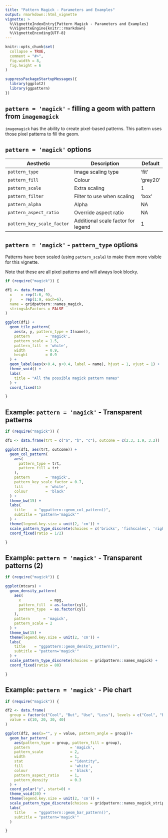 ```yaml
---
title: "Pattern Magick - Parameters and Examples"
output: rmarkdown::html_vignette
vignette: >
  %\VignetteIndexEntry{Pattern Magick - Parameters and Examples}
  %\VignetteEngine{knitr::rmarkdown}
  %\VignetteEncoding{UTF-8}
---
```


```r
knitr::opts_chunk$set(
  collapse = TRUE,
  comment = "#>",
  fig.width = 8,
  fig.height = 6
)
```

```r
suppressPackageStartupMessages({
  library(ggplot2)
  library(ggpattern)
})
```


`pattern = 'magick'` - filling a geom with pattern from `imagemagick`
------------------------------------------------------------------------------

`imagemagick` has the ability to create pixel-based patterns.  This pattern uses
those pixel patterns to fill the geom.



`pattern = 'magick'` options
------------------------------------------------------------------------------

| Aesthetic                  | Description                        | Default   |
|----------------------------|------------------------------------|-----------|
| `pattern_type`             | Image scaling type                 | 'fit'     |
| `pattern_fill`             | Colour                             | 'grey20'  |
| `pattern_scale`            | Extra scaling                      | 1         |
| `pattern_filter`           | Filter to use when scaling         | 'box    ' |
| `pattern_alpha`            | Alpha                              | NA        |
| `pattern_aspect_ratio`     | Override aspect ratio              | NA        |
| `pattern_key_scale_factor` | Additional scale factor for legend | 1         |


`pattern = 'magick'` - `pattern_type` options
------------------------------------------------------------------------------

Patterns have been scaled (using `pattern_scale`) to make them more visible for this vignette.

Note that these are all pixel patterns and will always look blocky.

```r
if (require("magick")) {

df1 <- data.frame(
  x    = rep(1:6, 9),
  y    = rep(1:9, each=6),
  name = gridpattern::names_magick,
  stringsAsFactors = FALSE
)

ggplot(df1) + 
  geom_tile_pattern(
    aes(x, y, pattern_type = I(name)),
    pattern       = 'magick',
    pattern_scale = 1.5,
    pattern_fill  = 'white', 
    width         = 0.9, 
    height        = 0.9
  ) + 
  geom_label(aes(x+0.4, y+0.4, label = name), hjust = 1, vjust = 1) + 
  theme_void() + 
  labs(
    title = "All the possible magick pattern names"
  ) +
  coord_fixed(1)

}
```

Example: `pattern = 'magick'` - Transparent patterns
------------------------------------------------------------------------------

```r
if (require("magick")) {

df1 <- data.frame(trt = c("a", "b", "c"), outcome = c(2.3, 1.9, 3.2))

ggplot(df1, aes(trt, outcome)) +
  geom_col_pattern(
    aes(
      pattern_type = trt, 
      pattern_fill = trt
    ),
    pattern       = 'magick',
    pattern_key_scale_factor = 0.7,
    fill          = 'white',
    colour        = 'black'
  ) +
  theme_bw(15) +
  labs(
    title    = "ggpattern::geom_col_pattern()",
    subtitle = "pattern='magick'"
  ) +
  theme(legend.key.size = unit(2, 'cm')) +
  scale_pattern_type_discrete(choices = c('bricks', 'fishscales', 'right45')) +
  coord_fixed(ratio = 1/2)

}
```


Example: `pattern = 'magick'` - Transparent patterns (2)
------------------------------------------------------------------------------

```r
if (require("magick")) {

ggplot(mtcars) +
  geom_density_pattern(
    aes(
      x             = mpg,
      pattern_fill  = as.factor(cyl),
      pattern_type  = as.factor(cyl)
    ),
    pattern      = 'magick',
    pattern_scale = 2
  ) +
  theme_bw(15) +
  theme(legend.key.size = unit(2, 'cm')) +
  labs(
    title    = "ggpattern::geom_density_pattern()",
    subtitle = "pattern='magick'"
  ) +
  scale_pattern_type_discrete(choices = gridpattern::names_magick) +
  coord_fixed(ratio = 80)

}
```

Example: `pattern = 'magick'` - Pie chart
------------------------------------------------------------------------------

```r
if (require("magick")) {

df2 <- data.frame(
  group = factor(c("Cool", "But", "Use", "Less"), levels = c("Cool", "But", "Use", "Less")),
  value = c(10, 20, 30, 40)
)

ggplot(df2, aes(x="", y = value, pattern_angle = group))+
  geom_bar_pattern(
    aes(pattern_type = group, pattern_fill = group),
    pattern                  = 'magick',
    pattern_scale            = 2,
    width                    = 1,
    stat                     = "identity",
    fill                     = 'white',
    colour                   = 'black',
    pattern_aspect_ratio     = 1,
    pattern_density          = 0.3
  ) +
  coord_polar("y", start=0) +
  theme_void(20) +
  theme(legend.key.size = unit(2, 'cm')) +
  scale_pattern_type_discrete(choices = gridpattern::names_magick_stripe) +
  labs(
    title    = "ggpattern::geom_bar_pattern()",
    subtitle = "pattern='magick'"
  ) 

}
```
